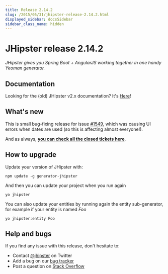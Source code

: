 ```yaml
---
title: Release 2.14.2
slug: /2015/05/31/jhipster-release-2.14.2.html
displayed_sidebar: docsSidebar
sidebar_class_name: hidden
---
```


JHipster release 2.14.2
==================

*JHipster gives you Spring Boot + AngularJS working together in one handy Yeoman generator.*

Documentation
----------

Looking for the (old) JHipster v2.x documentation? It's [Here](/documentation-archive/)!

What's new
----------

This is small bug-fixing release for issue [#1549](https://github.com/jhipster/generator-jhipster/issues/1549), which was causing UI errors when dates are used (so this is affecting almost everyone!).

And as always, __[you can check all the closed tickets here](https://github.com/jhipster/generator-jhipster/issues?q=milestone%3A2.14.2+is%3Aclosed)__.

How to upgrade
------------

Update your version of JHipster with:

```
npm update -g generator-jhipster
```

And then you can update your project when you run again

```
yo jhipster
```

You can also update your entities by running again the entity sub-generator, for example if your entity is named _Foo_

```
yo jhipster:entity Foo
```

Help and bugs
--------------

If you find any issue with this release, don't hesitate to:

- Contact [@jhipster](https://twitter.com/jhipster) on Twitter
- Add a bug on our [bug tracker](https://github.com/jhipster/generator-jhipster/issues?state=open)
- Post a question on [Stack Overflow](http://stackoverflow.com/tags/jhipster/info)
